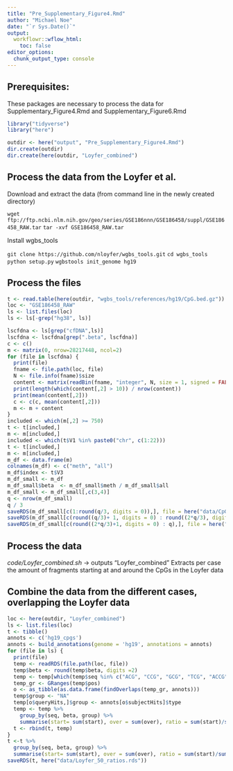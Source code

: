 ```yaml
---
title: "Pre_Supplementary_Figure4.Rmd"
author: "Michael Noe"
date: "`r Sys.Date()`" 
output:
  workflowr::wflow_html:
    toc: false
editor_options:
  chunk_output_type: console
---
```



## Prerequisites:

These packages are necessary to process the data for Supplementary_Figure4.Rmd
and Supplementary_Figure6.Rmd

```r
library("tidyverse")
library("here")
```


```r
outdir <- here("output", "Pre_Supplementary_Figure4.Rmd")
dir.create(outdir)
dir.create(here(outdir, "Loyfer_combined")
```


## Process the data from the Loyfer et al. 

  Download and extract the data (from command line in the newly created directory)
  
  `wget ftp://ftp.ncbi.nlm.nih.gov/geo/series/GSE186nnn/GSE186458/suppl/GSE186458_RAW.tar`
  `tar -xvf GSE186458_RAW.tar`
  
  Install wgbs_tools
  
  `git clone https://github.com/nloyfer/wgbs_tools.git`
  `cd wgbs_tools`
  `python setup.py`
  `wgbstools init_genome hg19`


## Process the files

```r
t <- read.table(here(outdir, "wgbs_tools/references/hg19/CpG.bed.gz"))
loc <- "GSE186458_RAW"
ls <- list.files(loc)
ls <- ls[-grep("hg38", ls)]

lscfdna <- ls[grep("cfDNA",ls)]
lscfdna <- lscfdna[grep(".beta", lscfdna)]
c <- c()
m <- matrix(0, nrow=28217448, ncol=2)
for (file in lscfdna) {
  print(file)
  fname <- file.path(loc, file)
  N <- file.info(fname)$size
  content <- matrix(readBin(fname, "integer", N, size = 1, signed = FALSE), N / 2, 2, byrow=TRUE)
  print(length(which(content[,2] > 10)) / nrow(content))
  print(mean(content[,2]))
  c <- c(c, mean(content[,2]))
  m <- m + content
}
included <- which(m[,2] >= 750)
t <- t[included,]
m <- m[included,]
included <- which(t$V1 %in% paste0("chr", c(1:22)))
t <- t[included,]
m <- m[included,]
m_df <- data.frame(m)
colnames(m_df) <- c("meth", "all")
m_df$index <- t$V3
m_df_small <- m_df
m_df_small$beta  <- m_df_small$meth / m_df_small$all
m_df_small <- m_df_small[,c(3,4)]
q <- nrow(m_df_small)
q / 3
saveRDS(m_df_small[c(1:round(q/3, digits = 0)),], file = here("data/CpG_Loyfer_1-3.rds"))
saveRDS(m_df_small[c(round((q/3)+ 1, digits = 0) : round((2*q/3), digits = 0)),], file = here("data/CpG_Loyfer_2-3.rds"))
saveRDS(m_df_small[c(round((2*q/3)+1, digits = 0) : q),], file = here("data/CpG_Loyfer_3-3.rds"))
```


## Process the data

  *code/Loyfer_combined.sh* -> outputs "Loyfer_combined"
    Extracts per case the amount of fragments starting at and around the CpGs in the Loyfer data
  

## Combine the data from the different cases, overlapping the Loyfer data

```r
loc <- here(outdir, "Loyfer_combined")
ls <- list.files(loc)
t <- tibble()
annots <- c('hg19_cpgs')
annots <- build_annotations(genome = 'hg19', annotations = annots)
for (file in ls) {
  print(file)
  temp <- readRDS(file.path(loc, file))
  temp$beta <- round(temp$beta, digits =2)
  temp <- temp[which(temp$seq %in% c("ACG", "CCG", "GCG", "TCG", "ACCG", "CCCG", "GCCG", "TCCG")),]
  temp_gr <- GRanges(temp$pos)
  o <- as_tibble(as.data.frame(findOverlaps(temp_gr, annots)))
  temp$group <- "NA"
  temp[o$queryHits,]$group <- annots[o$subjectHits]$type
  temp <- temp %>%
    group_by(seq, beta, group) %>%
    summarise(start= sum(start), over = sum(over), ratio = sum(start)/sum(over))
  t <- rbind(t, temp)
}
t <-t %>%
  group_by(seq, beta, group) %>% 
  summarise(start= sum(start), over = sum(over), ratio = sum(start)/sum(over))
saveRDS(t, here("data/Loyfer_50_ratios.rds"))
```
